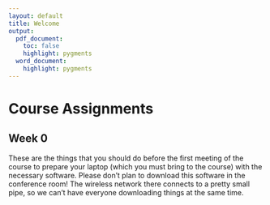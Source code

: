 ```yaml
---
layout: default
title: Welcome
output:
  pdf_document:
    toc: false
    highlight: pygments
  word_document:
    highlight: pygments
---
```


# Course Assignments {#course-assign-overview}

## Week 0 {#ass-week-0}
These are the things that you should do before the first meeting of the course to prepare your
laptop (which you must bring to the course) with the necessary software.  Please don't plan
to download this software in the conference room!  The wireless network there connects to a 
pretty small pipe, so we can't have everyone downloading things at the same time.
